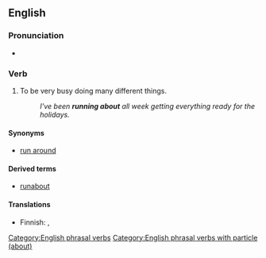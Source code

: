{{also|runabout}}
==English==

===Pronunciation===
* {{audio|En-au-run about.ogg|Audio (AU)|lang=en}}

===Verb===
{{en-verb|runs about|running about|ran about|run about}}

# {{lb|en|idiomatic|intransitive}} To be very busy doing many different things.
#: ''I've been '''running about''' all week getting everything ready for the holidays.''

====Synonyms====
* [[run around]]

====Derived terms====
* [[runabout]]

====Translations====
{{trans-top|to be very busy doing many things}}
* Finnish: {{t+|fi|touhuta}}, {{t+|fi|touhuilla}}
{{trans-mid}}
{{trans-bottom}}

[[Category:English phrasal verbs]]
[[Category:English phrasal verbs with particle (about)]]